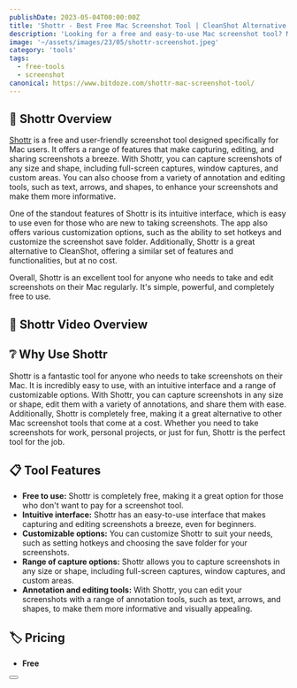 ```yaml
---
publishDate: 2023-05-04T00:00:00Z
title: 'Shottr - Best Free Mac Screenshot Tool | CleanShot Alternative'
description: 'Looking for a free and easy-to-use Mac screenshot tool? Meet Shottr - the best alternative to CleanShot! With Shottr, you can capture, edit, and share screenshots in a snap.'
image: '~/assets/images/23/05/shottr-screenshot.jpeg'
category: 'tools'
tags:
  - free-tools
  - screenshot
canonical: https://www.bitdoze.com/shottr-mac-screenshot-tool/
---
```



## 🔭 Shottr Overview

[Shottr](https://shottr.cc/) is a free and user-friendly screenshot tool designed specifically for Mac users. It offers a range of features that make capturing, editing, and sharing screenshots a breeze. With Shottr, you can capture screenshots of any size and shape, including full-screen captures, window captures, and custom areas. You can also choose from a variety of annotation and editing tools, such as text, arrows, and shapes, to enhance your screenshots and make them more informative.

One of the standout features of Shottr is its intuitive interface, which is easy to use even for those who are new to taking screenshots. The app also offers various customization options, such as the ability to set hotkeys and customize the screenshot save folder. Additionally, Shottr is a great alternative to CleanShot, offering a similar set of features and functionalities, but at no cost.

Overall, Shottr is an excellent tool for anyone who needs to take and edit screenshots on their Mac regularly. It's simple, powerful, and completely free to use.

## 🎥 Shottr Video Overview

<YouTubeEmbed
  url="https://www.youtube.com/embed/jQpw9NQ4mHM"
  label="Shottr - Best Free Mac Screenshot Tool | CleanShot Alternative"
/>

## ❔ Why Use Shottr

Shottr is a fantastic tool for anyone who needs to take screenshots on their Mac. It is incredibly easy to use, with an intuitive interface and a range of customizable options. With Shottr, you can capture screenshots in any size or shape, edit them with a variety of annotations, and share them with ease. Additionally, Shottr is completely free, making it a great alternative to other Mac screenshot tools that come at a cost. Whether you need to take screenshots for work, personal projects, or just for fun, Shottr is the perfect tool for the job.

## 📋 Tool Features

- **Free to use:** Shottr is completely free, making it a great option for those who don't want to pay for a screenshot tool.
- **Intuitive interface:** Shottr has an easy-to-use interface that makes capturing and editing screenshots a breeze, even for beginners.
- **Customizable options:** You can customize Shottr to suit your needs, such as setting hotkeys and choosing the save folder for your screenshots.
- **Range of capture options:** Shottr allows you to capture screenshots in any size or shape, including full-screen captures, window captures, and custom areas.
- **Annotation and editing tools:** With Shottr, you can edit your screenshots with a range of annotation tools, such as text, arrows, and shapes, to make them more informative and visually appealing.

## 🏷️ Pricing

- **Free**

<Button link="https://shottr.cc/" text="Check shottr.cc" />

